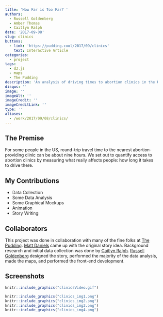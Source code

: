 ```yaml
---
title: 'How Far is Too Far? '
authors: 
  - Russell Goldenberg
  - Amber Thomas
  - Caitlyn Ralph
date: '2017-09-08'
slug: clinics
buttons:
  - link: 'https://pudding.cool/2017/09/clinics'
    text: Interactive Article
categories:
  - project
tags:
  - d3.js
  - maps
  - The Pudding
description: 'An analysis of driving times to abortion clinics in the US'
disqus: ''
image: ''
imageAlt: ''
imageCredit: ''
imageCreditLink: ''
type: ''
aliases:
  - /work/2017/09/08/clinics/
---
```


## The Premise

For some people in the US, round-trip travel time to the nearest abortion-providing clinic can be about nine hours. We set out to quantify access to abortion clinics by measuring what really affects people: how long it takes to drive there. 

## My Contributions

* Data Collection
* Some Data Analysis
* Some Graphical Mockups
* Animation
* Story Writing

## Collaborators

This project was done in collaboration with many of the fine folks at [The Pudding](www.pudding.cool). [Matt Daniels](https://twitter.com/matthew_daniels) came up with the original story idea. Background research and initial data collection was done by [Caitlyn Ralph](https://twitter.com/EarthTo_Caitlyn). [Russell Goldenberg](https://twitter.com/codenberg) designed the story, performed the majority of the data analysis, made the maps, and performed the front-end development.

## Screenshots

```r
knitr::include_graphics("clinicsVideo.gif")
```

```r
knitr::include_graphics("clinics_img1.png")
knitr::include_graphics("clinics_img2.png")
knitr::include_graphics("clinics_img3.png")
knitr::include_graphics("clinics_img4.png")
```
